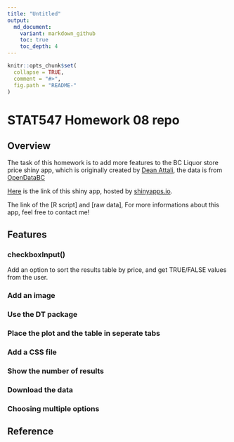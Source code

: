 ```yaml
---
title: "Untitled"
output:
  md_document:
    variant: markdown_github
    toc: true
    toc_depth: 4
---
```


```r
knitr::opts_chunk$set(
  collapse = TRUE,
  comment = "#>",
  fig.path = "README-"
)
```

# STAT547 Homework 08 repo

## Overview

The task of this homework is to add more features to the BC Liquor store price shiny app, which is originally created by [Dean Attali](https://deanattali.com/blog/building-shiny-apps-tutorial/), the data is from [OpenDataBC](https://www.opendatabc.ca/dataset/bc-liquor-store-product-price-list-current-prices)

[Here](https://siqia.shinyapps.io/bcl-sa/) is the link of this shiny app, hosted by [shinyapps.io](http://www.shinyapps.io/).

The link of the [R script] and [raw data], For more informations about this app, feel free to contact me!


## Features

### checkboxInput()

Add an option to sort the results table by price, and get TRUE/FALSE values from the user.



### Add an image

### Use the DT package

### Place the plot and the table in seperate tabs

### Add a CSS file

### Show the number of results

### Download the data

### Choosing multiple options

## Reference

